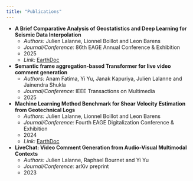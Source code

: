 ```yaml
---
title: "Publications"
---
```


- **A Brief Comparative Analysis of Geostatistics and Deep Learning for Seismic Data Interpolation** 
  - *Authors:* Julien Lalanne, Lionnel Boillot and Leon Barens
  - *Journal/Conference:* 86th EAGE Annual Conference & Exhibition
  - 2025
  - *Link:* [EarthDoc](https://www.earthdoc.org/content/papers/10.3997/2214-4609.2025101346)
  
- **Semantic frame aggregation-based Transformer for live video comment generation**
  - *Authors:* Anam Fatima, Yi Yu, Janak Kapuriya, Julien Lalanne and Jainendra Shukla
  - *Journal/Conference:* IEEE Transactions on Multimedia
  - 2025
  <!-- - *Link:* [PDF](#) -->

- **Machine Learning Method Benchmark for Shear Velocity Estimation from Geotechnical Logs**
  - *Authors:* Julien Lalanne, Lionnel Boillot and Leon Barens
  - *Journal/Conference:* Fourth EAGE Digitalization Conference & Exhibition
  - 2024
  - *Link:* [EarthDoc](https://www.earthdoc.org/content/papers/10.3997/2214-4609.202439089)

- **LiveChat: Video Comment Generation from Audio-Visual Multimodal Contexts**
  - *Authors:* Julien Lalanne, Raphael Bournet and Yi Yu
  - *Journal/Conference:* arXiv preprint
  - 2023
